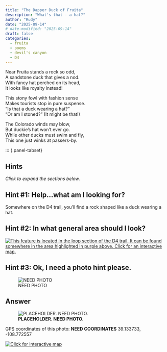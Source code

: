 ```yaml
---
title: "The Dapper Duck of Fruita"
description: "What's that - a hat?"
author: "Rudy"
date: "2025-09-14"
# date-modified: "2025-09-14"
draft: false
categories:
  - fruita
  - poems
  - devil's canyon
  - D4
---
```


Near Fruita stands a rock so odd,  
A sandstone duck that gives a nod.  
With fancy hat perched on its head,  
It looks like royalty instead!

This stony fowl with fashion sense  
Makes tourists stop in pure suspense.  
"Is that a duck wearing a hat?"  
"Or am I stoned?" (It might be that!)

The Colorado winds may blow,  
But duckie's hat won't ever go.  
While other ducks must swim and fly,  
This one just winks at passers-by.  

::: {.panel-tabset}

## Hints
*Click to expand the sections below.*  

::: {.callout-tip collapse="true"}
## Hint #1: Help...what am I looking for?

Somewhere on the D4 trail, you'll find a rock shaped like a duck wearing a hat.
:::

::: {.callout-tip collapse="true"}
## Hint #2: In what general area should I look?

[![This feature is located in the loop section of the D4 trail. It can be found somewhere in the area highlighted in purple above. Click for an interactive map.](images/d4_duck_map_hint.png)](https://www.openstreetmap.org/directions?engine=fossgis_osrm_foot&route=39.134421%2C-108.77071%3B39.134654%2C-108.770828#map=19/39.134194/-108.771829&layers=P)

:::

::: {.callout-tip collapse="true"}
## Hint #3: Ok, I need a photo hint please.

![NEED PHOTO](images/d4_grin_answer.jpg){.img-blur3}

:::

## Answer

::: {.callout-tip appearance="minimal" collapse="false"}
![**PLACEHOLDER. NEED PHOTO.**](images/d4_grin_answer_annotated.jpg)

GPS coordinates of this photo: **NEED COORDINATES** 39.133733, -108.772557  

[![Click for interactive map](images/d4_grin_map.png)](https://www.openstreetmap.org/?mlat=39.133733&mlon=-108.772557&zoom=19)

:::